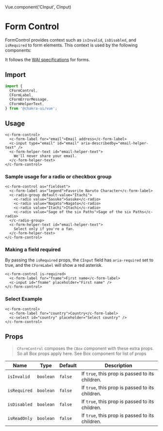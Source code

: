 Vue.component('CInput', CInput)

<SEO
  title="FormControl"
  description="FormControl provides context such as `isInvalid`, `isDisabled`, and `isRequired` to form elements"
/>

# Form Control

FormControl provides context such as `isInvalid`, `isDisabled`, and `isRequired`
to form elements. This context is used by the following components:

It follows the [WAI specifications](https://www.w3.org/WAI/tutorials/forms/) for
forms.

## Import

```js
import {
  CFormControl,
  CFormLabel,
  CFormErrorMessage,
  CFormHelperText,
} from '@chakra-ui/vue';
```

## Usage

```vue live=true
<c-form-control>
  <c-form-label for="email">Email address</c-form-label>
  <c-input type="email" id="email" aria-describedby="email-helper-text" />
  <c-form-helper-text id="email-helper-text">
    We'll never share your email.
  </c-form-helper-text>
</c-form-control>
```

### Sample usage for a radio or checkbox group

```vue live=true
<c-form-control as="fieldset">
  <c-form-label as="legend">Favorite Naruto Character</c-form-label>
  <c-radio-group default-value="Itachi">
    <c-radio value="Sasuke">Sasuke</c-radio>
    <c-radio value="Nagato">Nagato</c-radio>
    <c-radio value="Itachi">Itachi</c-radio>
    <c-radio value="Sage of the six Paths">Sage of the six Paths</c-radio>
  </c-radio-group>
  <c-form-helper-text id="email-helper-text">
    Select only if you're a fan.
  </c-form-helper-text>
</c-form-control>
```

### Making a field required

By passing the `isRequired` props, the `CInput` field has `aria-required` set to
true, and the `CFormLabel` will show a red asterisk.

```vue live=true
<c-form-control is-required>
  <c-form-label for="fname">First name</c-form-label>
  <c-input id="fname" placeholder="First name" />
</c-form-control>
```

### Select Example

```vue live=true
<c-form-control>
  <c-form-label for="country">Country</c-form-label>
  <c-select id="country" placeholder="Select country" />
</c-form-control>
```


## Props

> `CFormControl` composes the `CBox` component with these extra props. So all Box props apply here. See <nuxt-link to="/box#props">Box</nuxt-link> component for list of props


| Name         | Type      | Default | Description                                     |
| ------------ | --------- | ------- | ----------------------------------------------- |
| `isInvalid`  | `boolean` | `false`  | If `true`, this prop is passed to its children. |
| `isRequired` | `boolean` | `false`  | If `true`, this prop is passed to its children. |
| `isDisabled` | `boolean` | `false`  | If `true`, this prop is passed to its children. |
| `isReadOnly` | `boolean` | `false`  | If `true`, this prop is passed to its children. |